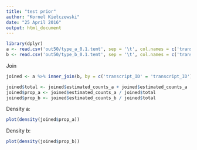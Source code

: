 ```yaml
---
title: "test prior"
author: "Kornel Kiełczewski"
date: "25 April 2016"
output: html_document
---
```


```r
library(dplyr)
a <- read.csv('out50/type_a_0.1.temt', sep = '\t', col.names = c('transcript_ID', 'estimated_counts_a', 'RPKM_a'))
b <- read.csv('out50/type_b_0.1.temt', sep = '\t', col.names = c('transcript_ID', 'estimated_counts_b', 'RPKM_b'))

```

Join

```r
joined <- a %>% inner_join(b, by = c('transcript_ID' = 'transcript_ID'))

joined$total <- joined$estimated_counts_a + joined$estimated_counts_a
joined$prop_a <- joined$estimated_counts_a / joined$total
joined$prop_b <- joined$estimated_counts_b / joined$total
```

Density a:

```r
plot(density(joined$prop_a))
```

Density b:

```r
plot(density(joined$prop_b))
```
